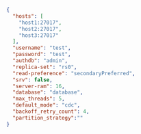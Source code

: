 
```json title="OLAKE_DIRECTORY/config.json"
{
  "hosts": [
    "host1:27017",
    "host2:27017",
    "host3:27017"
  ],
  "username": "test",
  "password": "test",
  "authdb": "admin",
  "replica-set": "rs0",
  "read-preference": "secondaryPreferred",
  "srv": false,
  "server-ram": 16,
  "database": "database",
  "max_threads": 5,
  "default_mode": "cdc",
  "backoff_retry_count": 4,
  "partition_strategy":""
}
```
